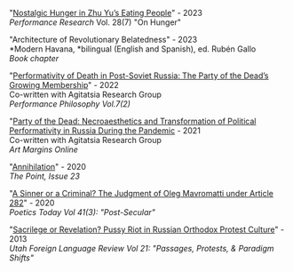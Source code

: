 "[Nostalgic Hunger in Zhu Yu’s Eating People](https://gps.psi-web.org/article/view/153)" - 2023 <br/>
*Performance Research* Vol. 28(7) "On Hunger"

"Architecture of Revolutionary Belatedness" - 2023 <br/>
*Modern Havana, *bilingual (English and Spanish), ed. Rubén Gallo <br/>
*Book chapter*

"[Performativity of Death in Post-Soviet Russia: The Party of the Dead’s Growing Membership](https://www.performancephilosophy.org/journal/article/view/405)" - 2022 <br/>
Co-written with Agitatsia Research Group <br/>
*Performance Philosophy Vol.7(2)*

"[Party of the Dead: Necroaesthetics and Transformation of Political Performativity in Russia During the Pandemic](https://artmargins.com/party-of-the-dead-necroaesthetics-and-transformation-of-political-performanity-in-russia-during-the-pandemic/) - 2021 <br/>
Co-written with Agitatsia Research Group <br/>
*Art Margins Online*

"[Annihilation](https://thepointmag.com/examined-life/annihilation/)" - 2020 <br/>
*The Point, Issue 23*

"[A Sinner or a Criminal? The Judgment of Oleg Mavromatti under Article 282](https://read.dukeupress.edu/poetics-today/article-abstract/41/3/437/166890/A-Sinner-or-a-Criminal-The-Judgment-of-Oleg?redirectedFrom=fulltext)" - 2020 <br/>
*Poetics Today Vol 41(3): "Post-Secular"*

"[Sacrilege or Revelation? Pussy Riot in Russian Orthodox Protest Culture](https://epubs.utah.edu/index.php/uflr/article/view/1176)" - 2013 <br/>
*Utah Foreign Language Review Vol 21: "Passages, Protests, & Paradigm Shifts"*
